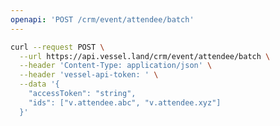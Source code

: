 ```yaml
---
openapi: 'POST /crm/event/attendee/batch'
---
```


<RequestExample>

```bash Request
curl --request POST \
  --url https://api.vessel.land/crm/event/attendee/batch \
  --header 'Content-Type: application/json' \
  --header 'vessel-api-token: ' \
  --data '{
    "accessToken": "string",
    "ids": ["v.attendee.abc", "v.attendee.xyz"]
  }'
```

</RequestExample>
